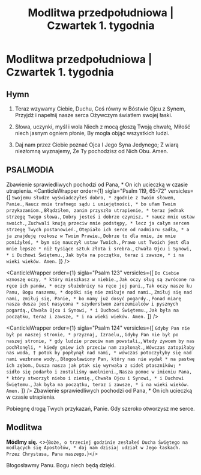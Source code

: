 ---
type: 'przedpoludniowa'
season: 'ordinary'
week: 1
title: 'Modlitwa przedpołudniowa | Czwartek 1. tygodnia'
day: 'czwartek'
---

# Modlitwa przedpołudniowa | Czwartek 1. tygodnia

<OpeningVersicle />

## Hymn

1. Teraz wzywamy Ciebie, Duchu,
   Coś równy w Bóstwie Ojcu z Synem,
   Przyjdź i napełnij nasze serca
   Ożywczym światłem swojej łaski.

2. Słowa, uczynki, myśl i wola
   Niech z mocą głoszą Twoją chwałę,
   Miłość niech jasnym ogniem płonie,
   By mogła objąć wszystkich ludzi.

3. Daj nam przez Ciebie poznać Ojca
   I Jego Syna Jedynego;
   Z wiarą niezłomną wyznajemy,
   Że Ty pochodzisz od Nich Obu. Amen.

## PSALMODIA

<Antiphon>Zbawienie sprawiedliwych pochodzi od Pana, * On ich ucieczką w czasie utrapienia.</Antiphon>
<CanticleWrapper
  order={1}
  sigla="Psalm 119, 65-72"
  versicles={[
    `Swojemu słudze wyświadczyłeś dobro, *
zgodnie z Twoim słowem, Panie.`,
    `Naucz mnie trafnego sądu i umiejętności, *
bo ufam Twoim przykazaniom.`,
    `Błądziłem, zanim przyszło utrapienie, *
teraz jednak strzegę Twego słowa.`,
    `Dobry jesteś i dobrze czynisz, *
naucz mnie ustaw swoich.`,
    `Zuchwali knują przeciw mnie podstępy, *
lecz ja całym sercem strzegę Twych postanowień.`,
    `Otępiało ich serce od nadmiaru sadła, *
a ja znajduję rozkosz w Twoim Prawie.`,
    `Dobrze to dla mnie, że mnie poniżyłeś, *
bym się nauczył ustaw Twoich.`,
    `Prawo ust Twoich jest dla mnie lepsze *
niż tysiące sztuk złota i srebra.`,
    `Chwała Ojcu i Synowi, *
i Duchowi Świętemu.`,
    `Jak była na początku, teraz i zawsze, *
i na wieki wieków. Amen.`
  ]}
/>

<CanticleWrapper
  order={1}
  sigla="Psalm 123"
  versicles={[
    `Do Ciebie wznoszę oczy, *
który mieszkasz w niebie.`,
    `Jak oczy sług są zwrócone na ręce ich panów, *
oczy służebnicy na ręce jej pani,`,
    `Tak oczy nasze ku Panu, Bogu naszemu, *
dopóki się nie zmiłuje nad nami.`,
    `Zmiłuj się nad nami, zmiłuj się, Panie, *
bo mamy już dosyć pogardy.`,
    `Ponad miarę nasza dusza jest nasycona *
szyderstwem zarozumialców i pysznych pogardą.`,
    `Chwała Ojcu i Synowi, *
i Duchowi Świętemu.`,
    `Jak była na początku, teraz i zawsze, *
i na wieki wieków. Amen.`
  ]}
/>

<CanticleWrapper
  order={1}
  sigla="Psalm 124"
  versicles={[
    `Gdyby Pan nie był po naszej stronie, *
przyznaj, Izraelu,`,
    `Gdyby Pan nie był po naszej stronie, *
gdy ludzie przeciw nam powstali,`,
    `Wtedy żywcem by nas pochłonęli, *
kiedy gniew ich przeciw nam zapłonął.`,
    `Wówczas zatopiłaby nas woda, †
potok by popłynął nad nami, *
wówczas potoczyłyby się nad nami wezbrane wody.`,
    `Błogosławiony Pan, który nas nie wydał *
na pastwę ich zębom.`,
    `Dusza nasza jak ptak się wyrwała z sideł ptaszników; *
sidło się podarło i zostaliśmy uwolnieni.`,
    `Nasza pomoc w imieniu Pana, *
który stworzył niebo i ziemię.`,
    `Chwała Ojcu i Synowi, *
i Duchowi Świętemu.`,
    `Jak była na początku, teraz i zawsze, *
i na wieki wieków. Amen.`
  ]}
/>
<Antiphon>Zbawienie sprawiedliwych pochodzi od Pana, * On ich ucieczką w czasie utrapienia.</Antiphon>

<Passage
  sigla="Ga 5, 13-14"
  passage="Wy, bracia, powołani zostaliście do wolności. Tylko nie bierzcie tej wolności jako zachęty do hołdowania ciału, wręcz przeciwnie, miłością ożywieni służcie sobie wzajemnie. Bo całe Prawo wypełnia się w tym jednym nakazie: Będziesz miłował bliźniego swego jak siebie samego."
/>

<V>Pobiegnę drogą Twych przykazań, Panie.</V>
<R>Gdy szeroko otworzysz me serce.</R>

## Modlitwa

<b>Módlmy
  się.</b> <>{`Boże, o trzeciej godzinie zesłałeś Ducha Świętego na modlących się Apostołów, * daj nam dzisiaj udział w Jego łaskach. Przez Chrystusa, Pana naszego.`}</>

<Amen />

<V>Błogosławmy Panu.</V>
<R>Bogu niech będą dzięki.</R>
